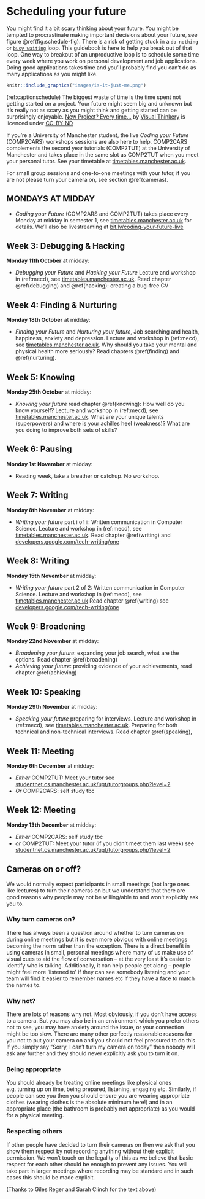 # Scheduling your future {#scheduling}
You might find it a bit scary thinking about your future. You might be tempted to procrastinate making important decisions about your future, see figure \@ref(fig:schedule-fig). There is a risk of getting stuck in a `do-nothing` or [`busy waiting`](https://en.wikipedia.org/wiki/Busy_waiting) loop. This guidebook is here to help you break out of that loop. One way to breakout of an unproductive loop is to schedule some time every week where you work on personal development and job applications. Doing good applications takes time and you'll probably find you can't do as many applications as you might like.

```r
knitr::include_graphics("images/is-it-just-me.png")
```
(ref:captionschedule) The biggest waste of time is the time spent not getting started on a project. Your future might seem big and unknown but it's really not as scary as you might think and getting started can be surprisingly enjoyable. [New Project? Every time…](https://bryanmmathers.com/new-project-every-time/) by [Visual Thinkery](https://visualthinkery.com/) is licenced under [CC-BY-ND](https://creativecommons.org/licenses/by-nd/4.0/)

If you're a University of Manchester student, the live *Coding your Future* (COMP2CARS) workshops sessions are also here to help.
COMP2CARS complements the second year tutorials (COMP2TUT) at the University of Manchester and takes place in the same slot as COMP2TUT when you meet your personal tutor. See your timetable at [timetables.manchester.ac.uk](https://timetables.manchester.ac.uk/).


<!--They'll be back in September 2021, see [manchester.ac.uk/discover/key-dates](https://www.manchester.ac.uk/discover/key-dates/). In the meantime see the *Wednesday Waggle* at [waggle.cs.manchester.ac.uk](https://waggle.cs.manchester.ac.uk/)-->

<!--[studentnet.cs.manchester.ac.uk/ugt/timetable](http://studentnet.cs.manchester.ac.uk/ugt/timetable/).-->

For small group sessions and one-to-one meetings with your tutor, if you are not please turn your camera on, see section \@ref(cameras).


<!--These sessions will revisit themes from semester one if you missed them last semester, we'll also have an open session where we'll tackle whatever issues you need about finding placements and internships during 2021. We'll be meeting at [zoom.us/my/duncanhull](http://zoom.us/my/duncanhull), please sign into zoom with your \@student.manchester.ac.uk account and if you can, -->


## MONDAYS AT MIDDAY {#mondays}

* *Coding your Future* (COMP2ARS and COMP2TUT) takes place every Monday at midday in semester 1, see [timetables.manchester.ac.uk](https://timetables.manchester.ac.uk/) for details. We'll also be livestreaming at [bit.ly/coding-your-future-live](https://bit.ly/coding-your-future-live)

<!--## Week 0: Experiencing {#week0}
Welcome week, starting 20th September:

* ~~**Tuesday 21st September 10am to midday**, Following from the welcome back to year 2, a panel of students returning from their year of industrial experience will share their stories of recruitment and employment. They will be answering any questions that you have for them about their placements and their transition from students to professionals. Read *Experiencing your future* chapter \@ref(experiencing)~~
* ~~**Thursday 23rd September 10am** Alumni from the University will talk about the careers after graduating from Computer Science. See your my Manchester timetable for details~~.-->

<!--## Week 1: Debugging {#week1}
**Monday 27th September** at midday: Depending on your when you meet your tutor

* *Either* COMP2CARS: Debug your CV (self assessment) using section \@ref(checklist) in *Debugging your future* (chapter \@ref(debugging))
* *Or* COMP2TUT: Meet your tutor see [studentnet.cs.manchester.ac.uk/ugt/tutorgroups.php?level=2](http://studentnet.cs.manchester.ac.uk/ugt/tutorgroups.php?level=2) get feedback on your CV--

<!--## Week 2: Debugging {#week2}
**Monday 4th October** at midday: Depending on your when you meet your tutor

* *Either* COMP2TUT: Meet your tutor (if you didn't meet them last weeek) see [studentnet.cs.manchester.ac.uk/ugt/tutorgroups.php?level=2](http://studentnet.cs.manchester.ac.uk/ugt/tutorgroups.php?level=2)
* *Either* COMP2CARS: Debug your CV (self assessment) using section \@ref(checklist). Read *Debugging your future* (chapter \@ref(debugging)) and *Hacking your future* (chapter \@ref(hacking)):-->

## Week 3: Debugging & Hacking {#week3}   
**Monday 11th October** at midday:

* *Debugging your Future* and *Hacking your Future* Lecture and workshop in (ref:mecd), see [timetables.manchester.ac.uk](https://timetables.manchester.ac.uk/). Read chapter \@ref(debugging) and \@ref(hacking): creating a bug-free CV
<!-- WOOP my life part of mental health-->
<!--also semester 1: are you experienced panel-->
<!--also semester 1: why bother with experience-->

## Week 4: Finding & Nurturing {#week4}
**Monday 18th October** at midday:

* *Finding your Future* and *Nurturing your future*, Job searching and health, happiness, anxiety and depression. Lecture and workshop in (ref:mecd), see  [timetables.manchester.ac.uk](https://timetables.manchester.ac.uk/). Why should you take your mental and physical health more seriously? Read chapters \@ref(finding) and \@ref(nurturing).

## Week 5: Knowing {#week5}  
**Monday 25th October** at midday:

* *Knowing your future* read chapter \@ref(knowing): How well do you know yourself? Lecture and workshop in (ref:mecd), see  [timetables.manchester.ac.uk](https://timetables.manchester.ac.uk/). What are your unique talents (superpowers) and where is your achilles heel (weakness)? What are you doing to improve both sets of skills?

## Week 6: Pausing {#week6}  
**Monday 1st November** at midday:

* Reading week, take a breather or catchup. No workshop.

## Week 7: Writing {#week7}  
**Monday 8th November** at midday:

* *Writing your future* part i of ii: Written communication in Computer Science. Lecture and workshop in (ref:mecd), see  [timetables.manchester.ac.uk](https://timetables.manchester.ac.uk/). Read chapter \@ref(writing) and [developers.google.com/tech-writing/one](https://developers.google.com/tech-writing/one)

## Week 8: Writing {#week8}  
**Monday 15th November** at midday:

* *Writing your future* part 2 of 2: Written communication in Computer Science. Lecture and workshop in (ref:mecd), see  [timetables.manchester.ac.uk](https://timetables.manchester.ac.uk/) Read chapter \@ref(writing) see [developers.google.com/tech-writing/one](https://developers.google.com/tech-writing/one)


## Week 9: Broadening {#week9}  
**Monday 22nd November** at midday:

* *Broadening your future*: expanding your job search, what are the options. Read chapter \@ref(broadening)
* *Achieving your future*: providing evidence of your achievements, read chapter \@ref(achieving)

## Week 10: Speaking {#week10}  
**Monday 29th November** at midday:

* *Speaking your future* preparing for interviews. Lecture and workshop in (ref:mecd), see [timetables.manchester.ac.uk](https://timetables.manchester.ac.uk/). Preparing for both technical and non-technical interviews. Read chapter \@ref(speaking),

## Week 11: Meeting {#week11}  
**Monday 6th December** at midday:

* *Either* COMP2TUT: Meet your tutor see [studentnet.cs.manchester.ac.uk/ugt/tutorgroups.php?level=2](http://studentnet.cs.manchester.ac.uk/ugt/tutorgroups.php?level=2)
* *Or* COMP2CARS: self study tbc


## Week 12: Meeting {#week12}  
**Monday 13th December** at midday:

* *Either* COMP2CARS: self study tbc
* *or* COMP2TUT: Meet your tutor (if you didn't meet them last week) see [studentnet.cs.manchester.ac.uk/ugt/tutorgroups.php?level=2](http://studentnet.cs.manchester.ac.uk/ugt/tutorgroups.php?level=2)


##  Cameras on or off? {#cameras}
We would normally expect participants in small meetings (not large ones like lectures) to turn their cameras on but we understand that there are good reasons why people may not be willing/able to and won’t explicitly ask you to.

### Why turn cameras on?
There has always been a question around whether to turn cameras on during online meetings but it is even more obvious with online meetings becoming the norm rather than the exception.  There is a direct benefit in using cameras in small, personal meetings where many of us make use of visual cues to aid the flow of conversation – at the very least it’s easier to identify who is talking. Additionally, it can help people get along – people might feel more ‘listened to’ if they can see somebody listening and your team will find it easier to remember names etc if they have a face to match the names to.

### Why not?
There are lots of reasons why not. Most obviously, if you don’t have access to a camera. But you may also be in an environment which you prefer others not to see, you may have anxiety around the issue, or your connection might be too slow. There are many other perfectly reasonable reasons for you not to put your camera on and you should not feel pressured to do this. If you simply say “Sorry, I can’t turn my camera on today” then nobody will ask any further and they should never explicitly ask you to turn it on.

### Being appropriate
You should already be treating online meetings like physical ones e.g. turning up on time, being prepared, listening, engaging etc. Similarly, if people can see you then you should ensure you are wearing appropriate clothes (wearing clothes is the absolute minimum here!) and in an appropriate place (the bathroom is probably not appropriate) as you would for a physical meeting.

### Respecting others
If other people have decided to turn their cameras on then we ask that you show them respect by not recording anything without their explicit permission. We won’t touch on the legality of this as we believe that basic respect for each other should be enough to prevent any issues. You will take part in larger meetings where recording may be standard and in such cases this should be made explicit.

(Thanks to Giles Reger and Sarah Clinch for the text above)
